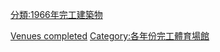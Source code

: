 {{10years|20世紀|完工體育場館|1966|各年份完工體育場館}}

[[Category:1966年體育|Venues completed]]
[[分類:1966年完工建築物|分類:1966年完工建築物]]
[[Category:各年份完工體育場館|Category:各年份完工體育場館]]